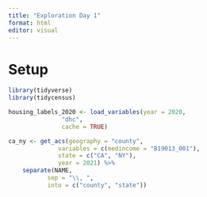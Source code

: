 ```yaml
---
title: "Exploration Day 1"
format: html
editor: visual
---
```


# Setup

```r
library(tidyverse)
library(tidycensus)
```

```r
housing_labels_2020 <- load_variables(year = 2020,
               "dhc",
               cache = TRUE)
```

```r
ca_ny <- get_acs(geography = "county", 
              variables = c(medincome = "B19013_001"), 
              state = c("CA", "NY"), 
              year = 2021) %>% 
    separate(NAME, 
           sep = "\\, ",
           into = c("county", "state"))

```
